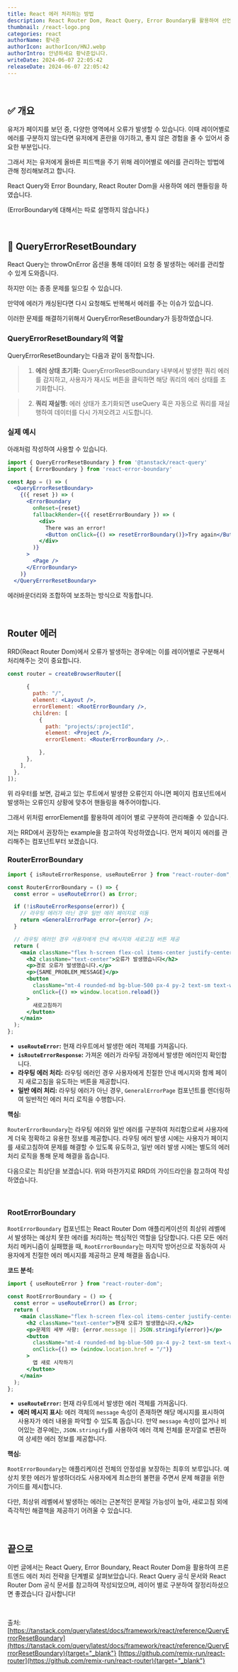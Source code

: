```yaml
---
title: React 에러 처리하는 방법
description: React Router Dom, React Query, Error Boundary를 활용하여 선언적으로 에러 관리하는 법에 대해 정리하였습니다.
thumbnail: /react-logo.png
categories: react
authorName: 황낙준
authorIcon: authorIcon/HNJ.webp
authorIntro: 안녕하세요 황낙준입니다.
writeDate: 2024-06-07 22:05:42
releaseDate: 2024-06-07 22:05:42
---
```


<br/>

## ✅ 개요

유저가 페이지를 보던 중, 다양한 영역에서 오류가 발생할 수 있습니다.
이때 레이어별로 에러를 구분하지 않는다면 유저에게 혼란을 야기하고, 좋지 않은 경험을 줄 수 있어서 중요한 부분입니다.

그래서 저는 유저에게 올바른 피드백을 주기 위해 레이어별로 에러를 관리하는 방법에 관해 정리해보려고 합니다.

React Query와 Error Boundary, React Router Dom을 사용하여 에러 핸들링을 하였습니다.

(ErrorBoundary에 대해서는 따로 설명하지 않습니다.)

<br/>

## 🙌 QueryErrorResetBoundary

React Query는 throwOnError 옵션을 통해 데이터 요청 중 발생하는 에러를 관리할 수 있게 도와줍니다.

하지만 이는 종종 문제를 일으킬 수 있습니다.

만약에 에러가 캐싱된다면 다시 요청해도 반복해서 에러를 주는 이슈가 있습니다.

이러한 문제를 해결하기위해서 QueryErrorResetBoundary가 등장하였습니다.

### QueryErrorResetBoundary의 역할
QueryErrorResetBoundary는 다음과 같이 동작합니다.

> 1. **에러 상태 초기화:**
QueryErrorResetBoundary 내부에서 발생한 쿼리 에러를 감지하고, 사용자가 재시도 버튼을 클릭하면 해당 쿼리의 에러 상태를 초기화합니다.

> 2. **쿼리 재실행:**
에러 상태가 초기화되면 useQuery 훅은 자동으로 쿼리를 재실행하여 데이터를 다시 가져오려고 시도합니다.



### 실제 예시
아래처럼 작성하여 사용할 수 있습니다.

```jsx
import { QueryErrorResetBoundary } from '@tanstack/react-query'
import { ErrorBoundary } from 'react-error-boundary'

const App = () => (
  <QueryErrorResetBoundary>
    {({ reset }) => (
      <ErrorBoundary
        onReset={reset}
        fallbackRender={({ resetErrorBoundary }) => (
          <div>
            There was an error!
            <Button onClick={() => resetErrorBoundary()}>Try again</Button>
          </div>
        )}
      >
        <Page />
      </ErrorBoundary>
    )}
  </QueryErrorResetBoundary>
  ```

에러바운더리와 조합하여 보조하는 방식으로 작동합니다.

<br/>

## Router 에러

RRD(React Router Dom)에서 오류가 발생하는 경우에는 이를 레이어별로 구분해서 처리해주는 것이 중요합니다.


```jsx
const router = createBrowserRouter([

      {
   		path: "/",
    	element: <Layout />,
        errorElement: <RootErrorBoundary />,
        children: [
          {
            path: "projects/:projectId",
            element: <Project />,
            errorElement: <RouterErrorBoundary />,.

          },
      },
    ],
  },
]);
```

위 라우터를 보면, 감싸고 있는 루트에서 발생한 오류인지
아니면 페이지 컴포넌트에서 발생하는 오류인지 상황에 맞추어 핸들링을 해주어야합니다.

그래서 위처럼 errorElement를 활용하여 레이어 별로 구분하여 관리해줄 수 있습니다.

저는 RRD에서 권장하는 example을 참고하여 작성하였습니다.
먼저 페이지 에러를 관리해주는 컴포넌트부터 보겠습니다.

### RouterErrorBoundary

```jsx
import { isRouteErrorResponse, useRouteError } from "react-router-dom";

const RouterErrorBoundary = () => {
  const error = useRouteError() as Error;

  if (!isRouteErrorResponse(error)) {
    // 라우팅 에러가 아닌 경우 일반 에러 페이지로 이동
    return <GeneralErrorPage error={error} />;
  }

  // 라우팅 에러인 경우 사용자에게 안내 메시지와 새로고침 버튼 제공
  return (
    <main className="flex h-screen flex-col items-center justify-center">
      <h2 className="text-center">오류가 발생했습니다</h2>
      <p>경로 오류가 발생했습니다.</p>
      <p>{SAME_PROBLEM_MESSAGE}</p>
      <button
        className="mt-4 rounded-md bg-blue-500 px-4 py-2 text-sm text-white transition-colors hover:bg-blue-400"
        onClick={() => window.location.reload()}
      >
        새로고침하기
      </button>
    </main>
  );
};
```

* **`useRouteError`:** 현재 라우트에서 발생한 에러 객체를 가져옵니다.
* **`isRouteErrorResponse`:** 가져온 에러가 라우팅 과정에서 발생한 에러인지 확인합니다.
* **라우팅 에러 처리:** 라우팅 에러인 경우 사용자에게 친절한 안내 메시지와 함께 페이지 새로고침을 유도하는 버튼을 제공합니다.
* **일반 에러 처리:** 라우팅 에러가 아닌 경우, `GeneralErrorPage` 컴포넌트를 렌더링하여 일반적인 에러 처리 로직을 수행합니다.

**핵심:**

`RouterErrorBoundary`는 라우팅 에러와 일반 에러를 구분하여 처리함으로써 사용자에게 더욱 정확하고 유용한 정보를 제공합니다.
라우팅 에러 발생 시에는 사용자가 페이지를 새로고침하여 문제를 해결할 수 있도록 유도하고, 일반 에러 발생 시에는 별도의 에러 처리 로직을 통해 문제 해결을 돕습니다.

다음으로는 최상단을 보겠습니다.
위와 마찬가지로 RRD의 가이드라인을 참고하여 작성하였습니다.

<br/>

### RootErrorBoundary

`RootErrorBoundary` 컴포넌트는 React Router Dom 애플리케이션의 최상위 레벨에서 발생하는 예상치 못한 에러를 처리하는 핵심적인 역할을 담당합니다.
다른 모든 에러 처리 메커니즘이 실패했을 때, `RootErrorBoundary`는 마지막 방어선으로 작동하여 사용자에게 친절한 에러 메시지를 제공하고 문제 해결을 돕습니다.

**코드 분석:**

```jsx
import { useRouteError } from "react-router-dom";

const RootErrorBoundary = () => {
  const error = useRouteError() as Error;
  return (
    <main className="flex h-screen flex-col items-center justify-center">
      <h2 className="text-center">현재 오류가 발생했습니다.</h2>
      <p>문제의 세부 사항: {error.message || JSON.stringify(error)}</p>
      <button
        className="mt-4 rounded-md bg-blue-500 px-4 py-2 text-sm text-white transition-colors hover:bg-blue-400"
        onClick={() => (window.location.href = "/")}
      >
        앱 새로 시작하기
      </button>
    </main>
  );
};
```
* **`useRouteError`:** 현재 라우트에서 발생한 에러 객체를 가져옵니다.
* **에러 메시지 표시:** 에러 객체의 `message` 속성이 존재하면 해당 메시지를 표시하여 사용자가 에러 내용을 파악할 수 있도록 돕습니다.
만약 `message` 속성이 없거나 비어있는 경우에는, `JSON.stringify`를 사용하여 에러 객체 전체를 문자열로 변환하여 상세한 에러 정보를 제공합니다.

**핵심:**

`RootErrorBoundary`는 애플리케이션 전체의 안정성을 보장하는 최후의 보루입니다. 예상치 못한 에러가 발생하더라도 사용자에게 최소한의 불편을 주면서 문제 해결을 위한 가이드를 제시합니다.

다만, 최상위 레벨에서 발생하는 에러는 근본적인 문제일 가능성이 높아, 새로고침 외에 즉각적인 해결책을 제공하기 어려울 수 있습니다.

<br/>


## 끝으로

이번 글에서는 React Query, Error Boundary, React Router Dom을 활용하여 프론트엔드 에러 처리 전략을 단계별로 살펴보았습니다.
React Query 공식 문서와 React Router Dom 공식 문서를 참고하여 작성되었으며, 레이어 별로 구분하여 잘정리하셨으면 좋겠습니다 감사합니다!

<br/>


출처:
[https://tanstack.com/query/latest/docs/framework/react/reference/QueryErrorResetBoundary](https://tanstack.com/query/latest/docs/framework/react/reference/QueryErrorResetBoundary){target="_blank"}
[https://github.com/remix-run/react-router](https://github.com/remix-run/react-router){target="_blank"}